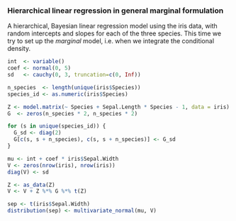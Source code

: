 ### Hierarchical linear regression in general marginal formulation

A hierarchical, Bayesian linear regression model using the iris data, with random intercepts and slopes for each of the three species.
This time we try to set up the *marginal* model, i.e. when we integrate the conditional density.

```r
int  <- variable()
coef <- normal(0, 5)
sd   <- cauchy(0, 3, truncation=c(0, Inf))

n_species  <- length(unique(iris$Species))
species_id <- as.numeric(iris$Species)

Z <- model.matrix(~ Species + Sepal.Length * Species - 1, data = iris)
G  <- zeros(n_species * 2, n_species * 2)

for (s in unique(species_id)) {
  G_sd <- diag(2)
  G[c(s, s + n_species), c(s, s + n_species)] <- G_sd
}

mu <- int + coef * iris$Sepal.Width
V <- zeros(nrow(iris), nrow(iris))
diag(V) <- sd

Z <- as_data(Z)
V <- V + Z %*% G %*% t(Z)

sep <- t(iris$Sepal.Width)
distribution(sep) <- multivariate_normal(mu, V)
```
